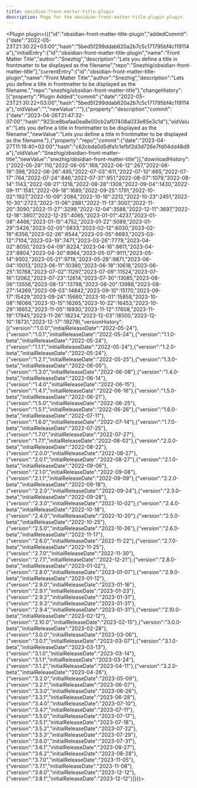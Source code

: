 ---
title: obsidian-front-matter-title-plugin
description: Page for the obsidian-front-matter-title-plugin plugin.
---


<Plugin plugin={({"id":"obsidian-front-matter-title-plugin","addedCommit":{"date":"2022-05-23T21:30:22+03:00","hash":"5bed5f299ddab620a2b7c5c171795bf4c119114a"},"initialEntry":{"id":"obsidian-front-matter-title-plugin","name":"Front Matter Title","author":"Snezhig","description":"Lets you define a title in frontmatter to be displayed as the filename","repo":"Snezhig/obsidian-front-matter-title"},"currentEntry":{"id":"obsidian-front-matter-title-plugin","name":"Front Matter Title","author":"Snezhig","description":"Lets you define a title in frontmatter to be displayed as the filename.","repo":"snezhig/obsidian-front-matter-title"},"changeHistory":[{"property":"Plugin Added","commit":{"date":"2022-05-23T21:30:22+03:00","hash":"5bed5f299ddab620a2b7c5c171795bf4c119114a"},"oldValue":"","newValue":""},{"property":"description","commit":{"date":"2023-04-26T21:47:32-07:00","hash":"923ce8bafaa0ea8e00cb2af07408a033e85e3c1d"},"oldValue":"Lets you define a title in frontmatter to be displayed as the filename","newValue":"Lets you define a title in frontmatter to be displayed as the filename."},{"property":"repo","commit":{"date":"2023-04-27T11:19:40+02:00","hash":"c62cbda0d5dfa1c1efbf2d3d726e7fd04dd48d9a"},"oldValue":"Snezhig/obsidian-front-matter-title","newValue":"snezhig/obsidian-front-matter-title"}],"downloadHistory":{"2022-05-29":110,"2022-06-05":169,"2022-06-12":267,"2022-06-19":398,"2022-06-26":495,"2022-07-03":611,"2022-07-10":665,"2022-07-17":764,"2022-07-24":846,"2022-07-31":951,"2022-08-07":1079,"2022-08-14":1143,"2022-08-21":1218,"2022-08-28":1309,"2022-09-04":1430,"2022-09-11":1581,"2022-09-18":1689,"2022-09-25":1791,"2022-10-02":1927,"2022-10-09":2084,"2022-10-16":2212,"2022-10-23":2451,"2022-10-30":2723,"2022-11-06":2881,"2022-11-13":3007,"2022-11-20":3090,"2022-11-27":3299,"2022-12-04":3588,"2022-12-11":3697,"2022-12-18":3807,"2022-12-25":4065,"2023-01-01":4237,"2023-01-08":4466,"2023-01-15":4752,"2023-01-22":5089,"2023-01-29":5426,"2023-02-05":5833,"2023-02-12":6030,"2023-02-19":6356,"2023-02-26":6544,"2023-03-05":6693,"2023-03-12":7104,"2023-03-19":7471,"2023-03-26":7779,"2023-04-02":8050,"2023-04-09":8224,"2023-04-16":8611,"2023-04-23":8804,"2023-04-30":8964,"2023-05-07":9111,"2023-05-14":9502,"2023-05-21":9719,"2023-05-28":9871,"2023-06-04":10013,"2023-06-11":10380,"2023-06-18":10618,"2023-06-25":10768,"2023-07-02":11297,"2023-07-09":11524,"2023-07-16":12062,"2023-07-23":12614,"2023-07-30":13085,"2023-08-06":13556,"2023-08-13":13798,"2023-08-20":13988,"2023-08-27":14269,"2023-09-03":14842,"2023-09-10":15170,"2023-09-17":15429,"2023-09-24":15660,"2023-10-01":15858,"2023-10-08":16066,"2023-10-15":16265,"2023-10-22":16453,"2023-10-29":16652,"2023-11-05":16930,"2023-11-12":17608,"2023-11-19":17945,"2023-11-26":18234,"2023-12-03":18500,"2023-12-10":18731,"2023-12-17":19279},"versionHistory":[{"version":"1.0.0","initialReleaseDate":"2022-05-24"},{"version":"1.0.1","initialReleaseDate":"2022-05-24"},{"version":"1.1.0-beta","initialReleaseDate":"2022-05-24"},{"version":"1.1.1","initialReleaseDate":"2022-05-24"},{"version":"1.2.0-beta","initialReleaseDate":"2022-05-24"},{"version":"1.2.1","initialReleaseDate":"2022-05-25"},{"version":"1.3.0-beta","initialReleaseDate":"2022-06-05"},{"version":"1.3.0","initialReleaseDate":"2022-06-08"},{"version":"1.4.0-beta","initialReleaseDate":"2022-06-14"},{"version":"1.4.0","initialReleaseDate":"2022-06-15"},{"version":"1.4.1","initialReleaseDate":"2022-06-16"},{"version":"1.5.0-beta","initialReleaseDate":"2022-06-21"},{"version":"1.5.0","initialReleaseDate":"2022-06-25"},{"version":"1.5.1","initialReleaseDate":"2022-06-26"},{"version":"1.6.0-beta","initialReleaseDate":"2022-07-11"},{"version":"1.6.0","initialReleaseDate":"2022-07-14"},{"version":"1.7.0-beta","initialReleaseDate":"2022-07-25"},{"version":"1.7.0","initialReleaseDate":"2022-07-27"},{"version":"1.7.1","initialReleaseDate":"2022-08-02"},{"version":"2.0.0-beta","initialReleaseDate":"2022-08-22"},{"version":"2.0.0","initialReleaseDate":"2022-08-27"},{"version":"2.0.1","initialReleaseDate":"2022-08-27"},{"version":"2.1.0-beta","initialReleaseDate":"2022-09-06"},{"version":"2.1.0","initialReleaseDate":"2022-09-08"},{"version":"2.1.1","initialReleaseDate":"2022-09-09"},{"version":"2.2.0-beta","initialReleaseDate":"2022-09-18"},{"version":"2.2.0","initialReleaseDate":"2022-09-24"},{"version":"2.3.0-beta","initialReleaseDate":"2022-09-28"},{"version":"2.3.0","initialReleaseDate":"2022-10-02"},{"version":"2.4.0-beta","initialReleaseDate":"2022-10-18"},{"version":"2.4.0","initialReleaseDate":"2022-10-20"},{"version":"2.5.0-beta","initialReleaseDate":"2022-10-25"},{"version":"2.5.0","initialReleaseDate":"2022-10-26"},{"version":"2.6.0-beta","initialReleaseDate":"2022-11-17"},{"version":"2.6.0","initialReleaseDate":"2022-11-22"},{"version":"2.7.0-beta","initialReleaseDate":"2022-11-25"},{"version":"2.7.0","initialReleaseDate":"2022-11-30"},{"version":"2.7.1","initialReleaseDate":"2022-12-21"},{"version":"2.8.0-beta","initialReleaseDate":"2023-01-02"},{"version":"2.8.0","initialReleaseDate":"2023-01-07"},{"version":"2.9.0-beta","initialReleaseDate":"2023-01-12"},{"version":"2.9.0","initialReleaseDate":"2023-01-16"},{"version":"2.9.1","initialReleaseDate":"2023-01-23"},{"version":"2.9.2","initialReleaseDate":"2023-01-31"},{"version":"2.9.3","initialReleaseDate":"2023-01-31"},{"version":"2.9.4","initialReleaseDate":"2023-01-31"},{"version":"2.10.0-beta","initialReleaseDate":"2023-02-12"},{"version":"2.10.0","initialReleaseDate":"2023-02-15"},{"version":"3.0.0-beta","initialReleaseDate":"2023-02-28"},{"version":"3.0.0","initialReleaseDate":"2023-03-06"},{"version":"3.0.1","initialReleaseDate":"2023-03-07"},{"version":"3.1.0-beta","initialReleaseDate":"2023-03-13"},{"version":"3.1.0","initialReleaseDate":"2023-03-14"},{"version":"3.1.1","initialReleaseDate":"2023-03-24"},{"version":"3.1.2","initialReleaseDate":"2023-04-11"},{"version":"3.2.0-beta","initialReleaseDate":"2023-04-26"},{"version":"3.2.0","initialReleaseDate":"2023-05-09"},{"version":"3.2.1","initialReleaseDate":"2023-06-07"},{"version":"3.3.0","initialReleaseDate":"2023-06-26"},{"version":"3.3.1","initialReleaseDate":"2023-06-28"},{"version":"3.4.0","initialReleaseDate":"2023-07-10"},{"version":"3.4.1","initialReleaseDate":"2023-07-11"},{"version":"3.5.0","initialReleaseDate":"2023-07-17"},{"version":"3.5.1","initialReleaseDate":"2023-07-18"},{"version":"3.5.2","initialReleaseDate":"2023-07-22"},{"version":"3.5.3","initialReleaseDate":"2023-07-29"},{"version":"3.6.0","initialReleaseDate":"2023-07-31"},{"version":"3.6.1","initialReleaseDate":"2023-08-27"},{"version":"3.6.2","initialReleaseDate":"2023-08-28"},{"version":"3.7.0","initialReleaseDate":"2023-11-05"},{"version":"3.7.1","initialReleaseDate":"2023-11-08"},{"version":"3.8.0","initialReleaseDate":"2023-12-12"},{"version":"3.8.1","initialReleaseDate":"2023-12-12"}]})}></Plugin>